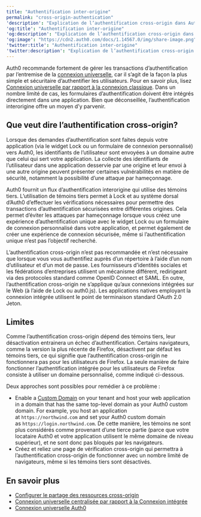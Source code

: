 ```yaml
---
title: "Authentification inter-origine"
permalink: "cross-origin-authentication"
'description': "Explication de l’authentification cross-origin dans Auth0 et de sa compatibilité avec les navigateurs"
'og:title': "Authentification inter-origine"
'og:description': "Explication de l’authentification cross-origin dans Auth0 et de sa compatibilité avec les navigateurs"
'og:image': "https://cdn2.auth0.com/docs/1.14567.0/img/share-image.png"
'twitter:title': "Authentification inter-origine"
'twitter:description': "Explication de l’authentification cross-origin dans Auth0 et de sa compatibilité avec les navigateurs"
---
```


Auth0 recommande fortement de gérer les transactions d’authentification par l’entremise de la [connexion universelle](/docs/docs/fr-ca/authenticate/login/auth0-universal-login), car il s’agit de la façon la plus simple et sécuritaire d’authentifier les utilisateurs. Pour en savoir plus, lisez [Connexion universelle par rapport à la connexion classique](/docs/docs/fr-ca/authenticate/login/universal-vs-embedded-login). Dans un nombre limité de cas, les formulaires d’authentification doivent être intégrés directement dans une application. Bien que déconseillée, l’authentification interorigine offre un moyen d’y parvenir.

## Que veut dire l’authentification cross-origin?

Lorsque des demandes d’authentification sont faites depuis votre application (via le widget Lock ou un formulaire de connexion personnalisé) vers Auth0, les identifiants de l’utilisateur sont envoyées à un domaine autre que celui qui sert votre application. La collecte des identifiants de l’utilisateur dans une application desservie par une origine et leur envoi à une autre origine peuvent présenter certaines vulnérabilités en matière de sécurité, notamment la possibilité d’une attaque par hameçonnage.

Auth0 fournit un flux d’authentification interorigine qui utilise des témoins tiers. L’utilisation de témoins tiers permet à Lock et au système dorsal d’Auth0 d’effectuer les vérifications nécessaires pour permettre des transactions d’authentification sécurisées entre différentes origines. Cela permet d’éviter les attaques par hameçonnage lorsque vous créez une expérience d’authentification unique avec le widget Lock ou un formulaire de connexion personnalisé dans votre application, et permet également de créer une expérience de connexion sécurisée, même si l’authentification unique n’est pas l’objectif recherché.

L’authentification cross-origin n’est pas recommandée et n’est nécessaire que lorsque vous vous authentifiez auprès d’un répertoire à l’aide d’un nom d’utilisateur et d’un mot de passe. Les fournisseurs d’identités sociales et les fédérations d’entreprises utilisent un mécanisme différent, redirigeant via des protocoles standard comme <Tooltip href="/docs/docs/fr-ca/glossary?term=openid" tip="OpenID
Norme ouverte d’authentification qui permet aux applications de vérifier l’identité des utilisateurs sans avoir à collecter leurs informations de connexion." cta="Voir le glossaire">OpenID</Tooltip> Connect et <Tooltip href="/docs/docs/fr-ca/glossary?term=security-assertion-markup-language" tip="Security Assertion Markup Language (SAML)
Protocole normalisé permettant à deux parties d’échanger des informations d’authentification sans mot de passe." cta="Voir le glossaire">SAML</Tooltip>. En outre, l’authentification cross-origin ne s’applique qu’aux connexions intégrées sur le Web (à l’aide de Lock ou auth0.js). Les applications natives employant la connexion intégrée utilisent le point de terminaison standard <Tooltip href="/docs/docs/fr-ca/glossary?term=oath2" tip="OAuth 2.0
Cadre d’applications d’autorisation qui définit les protocoles d’autorisation et les flux de production." cta="Voir le glossaire">OAuth 2.0</Tooltip> Jeton.

## Limites

Comme l’authentification cross-origin dépend des témoins tiers, leur désactivation entrainera un échec d’authentification. Certains navigateurs, comme la version la plus récente de Firefox, désactivent par défaut les témoins tiers, ce qui signifie que l’authentification cross-origin ne fonctionnera pas pour les utilisateurs de Firefox. La seule manière de faire fonctionner l’authentification intégrée pour les utilisateurs de Firefox consiste à utiliser un domaine personnalisé, comme indiqué ci-dessous.

Deux approches sont possibles pour remédier à ce problème :

* Enable a [Custom Domain](/docs/docs/fr-ca/customize/custom-domains) on your tenant and host your web application in a domain that has the same top-level domain as your Auth0 <Tooltip href="/docs/docs/fr-ca/glossary?term=custom-domain" tip="Domaine personnalisé
Domaine tiers avec un nom spécialisé ou reflétant votre marque." cta="Voir le glossaire">custom domain</Tooltip>. For example, you host an application at `https://northwind.com` and set your Auth0 custom domain as `https://login.northwind.com`. De cette manière, les témoins ne sont plus considérés comme provenant d’une tierce partie (parce que votre locataire Auth0 et votre application utilisent le même domaine de niveau supérieur), et ne sont donc pas bloqués par les navigateurs.
* Créez et reliez une page de vérification cross-origin qui permettra à l’authentification cross-origin de fonctionner avec un nombre limité de navigateurs, même si les témoins tiers sont désactivés.

## En savoir plus

* [Configurer le partage des ressources cross-origin](/docs/docs/fr-ca/get-started/applications/set-up-cors)
* [Connexion universelle centralisée par rapport à la Connexion intégrée](/docs/docs/fr-ca/authenticate/login/universal-vs-embedded-login)
* [Connexion universelle Auth0](/docs/docs/fr-ca/authenticate/login/auth0-universal-login)
